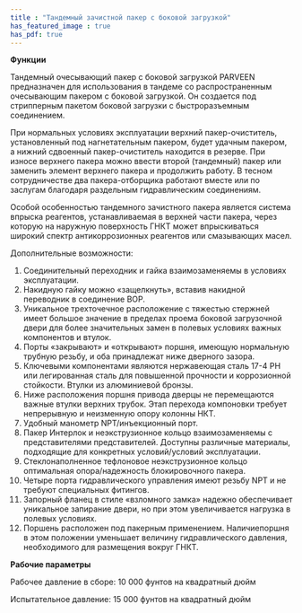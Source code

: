 ```yaml
---
title : "Тандемный зачистной пакер с боковой загрузкой"
has_featured_image : true
has_pdf: true
---
```

**Функции**

Тандемный очесывающий пакер с боковой загрузкой PARVEEN предназначен для использования в тандеме со распространенным очесывающим пакером с боковой загрузкой. Он создается под стрипперным пакетом боковой загрузки с быстроразъемным соединением.

При нормальных условиях эксплуатации верхний пакер-очиститель, установленный под нагнетательным пакером, будет удачным пакером, а нижний сдвоенный пакер-очиститель находится в резерве. При износе верхнего пакера можно ввести второй (тандемный) пакер или заменить элемент верхнего пакера и продолжить работу. В тесном сотрудничестве два пакера-отборщика работают вместе или по заслугам благодаря раздельным гидравлическим соединениям.

Особой особенностью тандемного зачистного пакера является система впрыска реагентов, устанавливаемая в верхней части пакера, через которую на наружную поверхность ГНКТ может впрыскиваться широкий спектр антикоррозионных реагентов или смазывающих масел.

Дополнительные возможности:

1. Соединительный переходник и гайка взаимозаменяемы в условиях эксплуатации.
2. Накидную гайку можно «защелкнуть», вставив накидной переводник в соединение BOP.
3. Уникальное трехточечное расположение с тяжестью стержней имеет большое значение в пределах проема боковой загрузочной двери для более значительных замен в полевых условиях важных компонентов и втулок.
4. Порты «закрывают» и «открывают» поршня, имеющую нормальную трубную резьбу, и оба принадлежат ниже дверного зазора.
5. Ключевыми компонентами являются нержавеющая сталь 17-4 PH или легированная сталь для повышенной прочности и коррозионной стойкости. Втулки из алюминиевой бронзы.
6. Ниже расположения поршня привода дверцы не перемещаются важные втулки верхних трубок. Этап перехода компоновки требует непрерывную и неизменную опору колонны НКТ.
7. Удобный манометр NPT/инъекционный порт.
8. Пакер Интерлок и неэкструзионное кольцо взаимозаменяемы с представителями представителей. Доступны различные материалы, подходящие для конкретных условий/условий эксплуатации.
9. Стеклонаполненное тефлоновое неэкструзионное кольцо оптимальная опора/надежность блокировочного пакера.
10. Четыре порта гидравлического управления имеют резьбу NPT и не требуют специальных фитингов.
11. Запорный фланец в стиле «взломного замка» надежно обеспечивает уникальное запирание двери, но при этом увеличивается нагрузка в полевых условиях.
12. Поршень расположен под пакерным применением. Наличиепоршня в этом положении уменьшает величину гидравлического давления, необходимого для размещения вокруг ГНКТ.

**Рабочие параметры**

Рабочее давление в сборе: 10 000 фунтов на квадратный дюйм

Испытательное давление: 15 000 фунтов на квадратный дюйм
